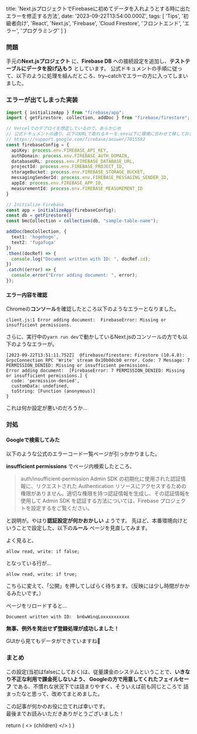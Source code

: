 
  title: 'Next.jsプロジェクトでFirebaseに初めてデータを入れようとする時に出たエラーを修正する方法',
  date: '2023-09-22T13:54:00.000Z',
  tags: [
    'Tips',
    '初級者向け',
    'React',
    'Next.js',
    'Firebase',
    'Cloud Firestore',
    'フロントエンド',
    'エラー',
    'プログラミング'
  ]
}

### 問題

手元の**Next.jsプロジェクト** に、**Firebase DB** への接続設定を追加し、**テストテーブルにデータを投げ込もう** としています。
公式ドキュメントの手順に従って、以下のように処理を組んだところ、try~catchでエラーの方に入ってしまいました。

<RichLink 
url="https://firebase.google.com/docs/firestore/quickstart" 
icon='ri-google-fill'
title="Cloud Firestore" 
subtitle="GCPでFirebase (Cloud Firestore)を利用するときのチュートリアル"
targetBlank={true}
 />

 ### エラーが出てしまった実装

<CodeBlockTitle title="page/test.tsx" />

```typescript
import { initializeApp } from "firebase/app";
import { getFirestore, collection, addDoc } from "firebase/firestore";

// Vercelでのデプロイを想定しているので、あらかじめ
// 公式ドキュメントの通り、以下のURLで取れるキーを.env以下に環境に合わせて移しておきます
// https://support.google.com/firebase/answer/7015592
const firebaseConfig = {
  apiKey: process.env.FIREBASE_API_KEY,
  authDomain: process.env.FIREBASE_AUTH_DOMAIN,
  databaseURL: process.env.FIREBASE_DATABASE_URL,
  projectId: process.env.FIREBASE_PROJECT_ID,
  storageBucket: process.env.FIREBASE_STORAGE_BUCKET,
  messagingSenderId: process.env.FIREBASE_MESSAGING_SENDER_ID,
  appId: process.env.FIREBASE_APP_ID,
  measurementId: process.env.FIREBASE_MEASUREMENT_ID
}

// Initialize Firebase
const app = initializeApp(firebaseConfig);
const db = getFirestore()
const bmcCollection = collection(db, "sample-table-name");

addDoc(bmcCollection, {
  text1: 'hogehoge',
  text2: 'fugafuga'
})
.then((docRef) => {
  console.log("Document written with ID: ", docRef.id);
})
.catch((error) => {
  console.error("Error adding document: ", error);
});

```

#### エラー内容を確認

Chromeの**コンソール**を確認したところ以下のようなエラーとなりました。

```
client.js:1 Error adding document:  FirebaseError: Missing or insufficient permissions.
```

さらに、実行中の`yarn run dev`で動かしているNext.jsのコンソールの方でも以下のようなエラーが。

```
[2023-09-22T13:51:11.752Z]  @firebase/firestore: Firestore (10.4.0): GrpcConnection RPC 'Write' stream 0x10b0dcb0 error. Code: 7 Message: 7 PERMISSION_DENIED: Missing or insufficient permissions.
Error adding document:  [FirebaseError: 7 PERMISSION_DENIED: Missing or insufficient permissions.] {
  code: 'permission-denied',
  customData: undefined,
  toString: [Function (anonymous)]
}
```

これは何か設定が悪いのだろうか...

### 対処

#### Googleで検索してみた

以下のような公式のエラーコード一覧ページが引っかかりました。

<RichLink 
url="https://firebase.google.com/docs/auth/admin/errors?hl=ja" 
icon='ri-google-fill'
title="Admin Authentication API エラー " 
subtitle="Firebase Admin Node.js Authentication API によってスローされるエラーコードとその説明"
targetBlank={true}
 />

**insufficient permissions** でページ内検索したところ、

> auth/insufficient-permission	Admin SDK の初期化に使用された認証情報に、リクエストされた Authentication リソースにアクセスするための権限がありません。適切な権限を持つ認証情報を生成し、その認証情報を使用して Admin SDK を認証する方法については、Firebase プロジェクトを設定するをご覧ください。

と説明が。やはり**認証設定が何かおかしい** ようです。
先ほど、本番環境向けということで設定した、以下の**ルール** ページを見直してみます。

<RichLink 
url="https://console.firebase.google.com/project/moldspoon/firestore/rules?hl=ja" 
icon='ri-google-fill'
title="Cloud Firestore ルール" 
subtitle="独自言語で、認証周りのルールを設定するページです。"
targetBlank={true}
 />

よく見ると、


```plain
allow read, write: if false;
```


となっている行が...

```plain
allow read, write: if true;
```

こちらに変えて、「公開」を押してしばらく待ちます。（反映には少し時間がかかるみたいです。）

ページをリロードすると...

```
Document written with ID:  bn6wWinqLoxxxxxxxxxx
```

**無事、例外を発出せず登録処理が成功しました！**

<MdxImage month="202309" image="firebase-add-first-result.png" month="202309" />

GUIから見てもデータができていますね🤗

### まとめ

この設定(当初はfalseにしておく)は、従量課金のシステムということで、**いきなり不正な利用で課金死しないよう、
Googleの方で用意してくれたフェイルセーフ** である、不慣れな状況下では詰まりやすく、そういえば前も同じところで
詰まったなと思って、改めてまとめました。

この記事が何かのお役に立てれば幸いです。<br />
最後までお読みいただきありがとうございました！

  return (
    <Layout meta={meta}>
      <>
        {children}
      </>
    </Layout>
  )
}

